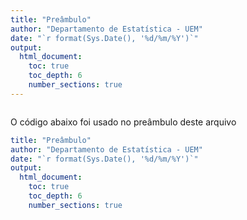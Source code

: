 ```yaml
---
title: "Preâmbulo"
author: "Departamento de Estatística - UEM"
date: "`r format(Sys.Date(), '%d/%m/%Y')`"
output:
  html_document:
    toc: true
    toc_depth: 6
    number_sections: true
---
```


```r

```


O código abaixo foi usado no preâmbulo deste arquivo

```yaml
title: "Preâmbulo"
author: "Departamento de Estatística - UEM"
date: "`r format(Sys.Date(), '%d/%m/%Y')`"
output:
  html_document:
    toc: true
    toc_depth: 6
    number_sections: true
```
